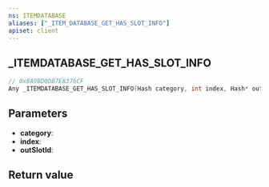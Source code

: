 ```yaml
---
ns: ITEMDATABASE
aliases: ["_ITEM_DATABASE_GET_HAS_SLOT_INFO"]
apiset: client
---
```

## _ITEMDATABASE_GET_HAS_SLOT_INFO

```c
// 0x8A9BD0DB7E8376CF
Any _ITEMDATABASE_GET_HAS_SLOT_INFO(Hash category, int index, Hash* outSlotId);
```


## Parameters
* **category**:
* **index**:
* **outSlotId**:

## Return value